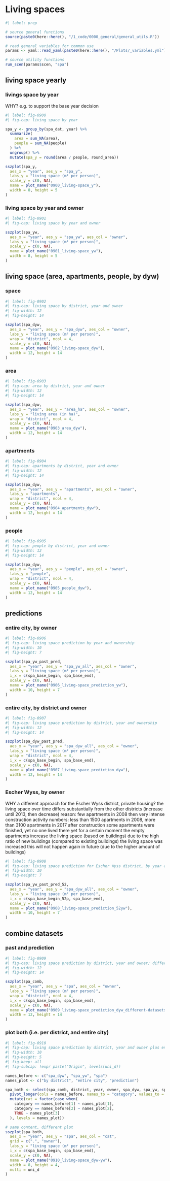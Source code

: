 # Living spaces

```r
#| label: prep

# source general functions
source(paste0(here::here(), "/1_code/0000_general/general_utils.R"))

# read general variables for common use
params <- yaml::read_yaml(paste0(here::here(), "/Plots/_variables.yml"))

# source utility functions
run_scen(params$scen, "spa")

```

## living space yearly

### livings space by year

WHY? e.g. to support the base year decision

```r
#| label: fig-0900
#| fig-cap: living space by year

spa_y <- group_by(spa_dat, year) %>%
  summarize(
    area = sum_NA(area),
    people = sum_NA(people)
  ) %>%
  ungroup() %>%
  mutate(spa_y = round(area / people, round_area))

sszplot(spa_y,
  aes_x = "year", aes_y = "spa_y",
  labs_y = "living space (m² per person)",
  scale_y = c(0, NA),
  name = plot_name("0900_living-space_y"),
  width = 8, height = 5
)
```

### living space by year and owner

```r
#| label: fig-0901
#| fig-cap: living space by year and owner

sszplot(spa_yw,
  aes_x = "year", aes_y = "spa_yw", aes_col = "owner",
  labs_y = "living space (m² per person)",
  scale_y = c(0, NA),
  name = plot_name("0901_living-space_yw"),
  width = 8, height = 5
)
```

## living space (area, apartments, people, by dyw)

### space

```r
#| label: fig-0902
#| fig-cap: living space by district, year and owner
#| fig-width: 12
#| fig-height: 14

sszplot(spa_dyw,
  aes_x = "year", aes_y = "spa_dyw", aes_col = "owner",
  labs_y = "living space (m² per person)",
  wrap = "district", ncol = 4,
  scale_y = c(0, NA),
  name = plot_name("0902_living-space_dyw"),
  width = 12, height = 14
)
```

### area

```r
#| label: fig-0903
#| fig-cap: area by district, year and owner
#| fig-width: 12
#| fig-height: 14

sszplot(spa_dyw,
  aes_x = "year", aes_y = "area_ha", aes_col = "owner",
  labs_y = "living area (in ha)",
  wrap = "district", ncol = 4,
  scale_y = c(0, NA),
  name = plot_name("0903_area_dyw"),
  width = 12, height = 14
)
```

### apartments

```r
#| label: fig-0904
#| fig-cap: apartments by district, year and owner
#| fig-width: 12
#| fig-height: 14

sszplot(spa_dyw,
  aes_x = "year", aes_y = "apartments", aes_col = "owner",
  labs_y = "apartments",
  wrap = "district", ncol = 4,
  scale_y = c(0, NA),
  name = plot_name("0904_apartments_dyw"),
  width = 12, height = 14
)
```

### people

```r
#| label: fig-0905
#| fig-cap: people by district, year and owner
#| fig-width: 12
#| fig-height: 14

sszplot(spa_dyw,
  aes_x = "year", aes_y = "people", aes_col = "owner",
  labs_y = "people",
  wrap = "district", ncol = 4,
  scale_y = c(0, NA),
  name = plot_name("0905_people_dyw"),
  width = 12, height = 14
)
```

## predictions

### entire city, by owner

```r
#| label: fig-0906
#| fig-cap: living space prediction by year and ownership
#| fig-width: 10
#| fig-height: 7

sszplot(spa_yw_past_pred,
  aes_x = "year", aes_y = "spa_yw_all", aes_col = "owner",
  labs_y = "living space (m² per person)",
  i_x = c(spa_base_begin, spa_base_end),
  scale_y = c(0, NA),
  name = plot_name("0906_living-space_prediction_yw"),
  width = 10, height = 7
)
```

### entire city, by district and owner

```r
#| label: fig-0907
#| fig-cap: living space prediction by district, year and ownership
#| fig-width: 12
#| fig-height: 14

sszplot(spa_dyw_past_pred,
  aes_x = "year", aes_y = "spa_dyw_all", aes_col = "owner",
  labs_y = "living space (m² per person)",
  wrap = "district", ncol = 4,
  i_x = c(spa_base_begin, spa_base_end),
  scale_y = c(0, NA),
  name = plot_name("0907_living-space_prediction_dyw"),
  width = 12, height = 14
)
```

### Escher Wyss, by owner {#sec-escherwyss_ls}

WHY a different approach for the Escher Wyss district, private housing? the living space over time differs substantially from the other districts (increase until 2013, then decrease) reason: few apartments in 2008 then very intense construction activity numbers: less than 1500 apartments in 2008, more than 3100 apartments in 2017 after construction some apartments were finished, yet no one lived there yet for a certain moment the empty apartments increase the living space (based on buildings) due to the high ratio of new buildings (compared to existing buildings) the living space was increased this will not happen again in future (due to the higher amount of buildings)

```r
#| label: fig-0908
#| fig-cap: living space prediction for Escher Wyss district, by year and ownership
#| fig-width: 10
#| fig-height: 7

sszplot(spa_yw_past_pred_52,
  aes_x = "year", aes_y = "spa_dyw_all", aes_col = "owner",
  labs_y = "living space (m² per person)",
  i_x = c(spa_base_begin_52p, spa_base_end),
  scale_y = c(0, NA),
  name = plot_name("0908_living-space_prediction_52yw"),
  width = 10, height = 7
)
```

## combine datasets

### past and prediction

```r
#| label: fig-0909
#| fig-cap: living space prediction by district, year and owner; different datasets
#| fig-width: 12
#| fig-height: 14

sszplot(spa_comb,
  aes_x = "year", aes_y = "spa", aes_col = "owner",
  labs_y = "living space (m² per person)",
  wrap = "district", ncol = 4,
  i_x = c(spa_base_begin, spa_base_end),
  scale_y = c(0, NA),
  name = plot_name("0909_living-space_prediction_dyw_different-datasets"),
  width = 12, height = 14
)
```

### plot both (i.e. per district, and entire city)

```r
#| label: fig-0910
#| fig-cap: living space prediction by district, year and owner plus entire city
#| fig-width: 10
#| fig-height: 5
#| fig-keep: all
#| fig-subcap: !expr paste("Origin", levels(uni_d))

names_before <- c("spa_dyw", "spa_yw", "spa")
names_plot <- c("by district", "entire city", "prediction")

spa_both <- select(spa_comb, district, year, owner, spa_dyw, spa_yw, spa) %>%
  pivot_longer(cols = names_before, names_to = "category", values_to = "spa") %>%
  mutate(cat = factor(case_when(
    category == names_before[1] ~ names_plot[1],
    category == names_before[2] ~ names_plot[2],
    TRUE ~ names_plot[3]
  ), levels = names_plot))

# same content, different plot
sszplot(spa_both,
  aes_x = "year", aes_y = "spa", aes_col = "cat",
  grid = c(".", "owner"),
  labs_y = "living space (m² per person)",
  i_x = c(spa_base_begin, spa_base_end),
  scale_y = c(0, NA),
  name = plot_name("0910_living-space_dyw-yw"),
  width = 8, height = 4,
  multi = uni_d
)
```
